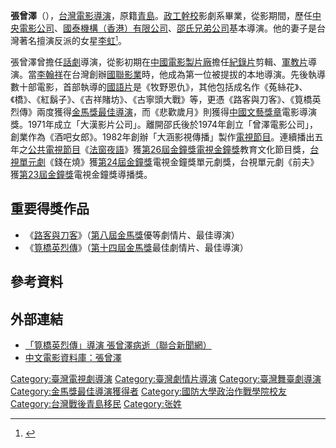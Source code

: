 {{Refimprove|time=2021-04-22T06:01:50+00:00}}
{{藝人
|姓名 = 張曾澤
|類型 = 導演
|圖片 =<!--建議使用自由版權圖像-->
|圖片尺寸 =
|圖片簡介 =
|本名 =
|外文名 =
|外文 = 
|羅馬拼音 = Chang Tseng-Chai
|英文名 =
|暱稱 =
|其他藝名 =
|國籍 = {{ROC}}<br>{{USA}}
|民族 =
|籍貫 = [[山東|山東]][[青島|青島]]
|出生日期 = 1931年
|出生地點 = {{CHN-1928}}[[山東省|山東省]][[安邱縣|安邱縣]]
|逝世日期 = {{death date and age|2010|10|9|1931|1|1}}
|逝世地點 = {{USA}}[[加州|加州]][[橘郡|橘郡]]
|職業 = 導演
|語言 =
|教育程度 = [[政工幹校|政工幹校]]影劇系畢業
|宗教信仰 =
|配偶 = [[李虹_(演員)|李虹]]
|兒女 =
|父母 =
|出道地點 = {{ROC-TWN}}
|出道作 =
|出道日期 =
|代表作 =
|活躍年代 =
|唱片公司 =
|經紀公司 =
|網站 =
|相關團體 =
|獎項 = {{awards|name=[[金馬獎|金馬獎]]|award=最佳導演 |year=1970年 |title=《[[路客與刀客|路客與刀客]]》 |year2=1977年 |title2=《[[筧橋英烈傳|筧橋英烈傳]]》}}
|IMDb = 0151843
}}

'''張曾澤'''（{{bd|1931年||2010年|10月9日|catIdx=Zhang張}}），[[台灣|台灣]][[電影|電影]][[導演|導演]]，原籍[[青島|青島]]。[[政工幹校|政工幹校]]影劇系畢業，從影期間，歷任[[中央電影公司|中央電影公司]]、[[國泰機構（香港）有限公司|國泰機構（香港）有限公司]]、[[邵氏兄弟（香港）|邵氏兄弟公司]]基本導演。他的妻子是台灣著名擅演反派的女星[[李虹_(演員)|李虹]]<small><ref>{{cite web|language=zh-hant|url=http://www.ctfa.org.tw/event/classroom/content.php?cid=0&id=936|title=「預備，開麥拉！」新書發表會及張曾澤導演專題展|publisher=國家電影資料館|date=|accessdate=2009-10-20|deadurl=yes|archiveurl=https://web.archive.org/web/20101205211338/http://www.ctfa.org.tw/event/classroom/content.php?cid=0&id=936|archivedate=2010-12-05}}</ref></small>。

張曾澤曾擔任[[話劇|話劇]]導演，從影初期在[[中國電影製片廠|中國電影製片廠]]擔任[[紀錄片|紀錄片]]剪輯、[[軍教片|軍教片]]導演。當[[李翰祥|李翰祥]]在台灣創辦[[國聯影業|國聯影業]]時，他成為第一位被提拔的本地導演。先後執導數十部電影，首部執導的[[國語片|國語片]]是《牧野恩仇》，其他包括成名作《菟絲花》、《橋》、《紅鬍子》、《吉祥賭坊》、《古寧頭大戰》等，更憑《路客與刀客》、《筧橋英烈傳》兩度獲得[[金馬獎最佳導演|金馬獎最佳導演]]，而《悲歡歲月》則獲得[[中國文藝獎章|中國文藝獎章]]電影導演獎。1971年成立「大漢影片公司」。離開邵氏後於1974年創立「曾澤電影公司」，創業作為《酒吧女郎》。1982年創辦「大涵影視傳播」製作[[電視節目|電視節目]]。連續播出五年之[[公共電視節目|公共電視節目]]《[[法窗夜語|法窗夜語]]》獲[[第26屆金鐘獎|第26屆金鐘獎]][[電視金鐘獎|電視金鐘獎]]教育文化節目獎，[[台視|台視]][[單元劇|單元劇]]《錢在燒》獲[[第24屆金鐘獎|第24屆金鐘獎]]電視金鐘獎單元劇獎，台視單元劇《前夫》獲[[第23屆金鐘獎|第23屆金鐘獎]]電視金鐘獎導播獎。

==重要得獎作品==
*《[[路客與刀客|路客與刀客]]》（[[第8屆金馬獎|第八屆金馬獎]]優等劇情片、最佳導演）
*《[[筧橋英烈傳|筧橋英烈傳]]》（[[第14屆金馬獎|第十四屆金馬獎]]最佳劇情片、最佳導演）

==參考資料==
{{reflist}}

==外部連結==
*[http://udn.com/NEWS/ENTERTAINMENT/ENT3/5901966.shtml 「筧橋英烈傳」導演 張曾澤病逝（[[聯合新聞網|聯合新聞網]]）] {{Wayback|url=http://udn.com/NEWS/ENTERTAINMENT/ENT3/5901966.shtml |date=20101012093159 }}
*[http://www.dianying.com/ft/person/ZhangZengze 中文電影資料庫：張曾澤]

{{金馬獎最佳導演|第8·14屆}}
{{金鐘獎戲劇節目導演}}
{{DEFAULTSORT:Zhang張}}
[[Category:臺灣電視劇導演|Category:臺灣電視劇導演]]
[[Category:臺灣劇情片導演|Category:臺灣劇情片導演]]
[[Category:臺灣舞臺劇導演|Category:臺灣舞臺劇導演]]
[[Category:金馬獎最佳導演獲得者|Category:金馬獎最佳導演獲得者]]
[[Category:國防大學政治作戰學院校友|Category:國防大學政治作戰學院校友]]
[[Category:台灣戰後青島移民|Category:台灣戰後青島移民]]
[[Category:张姓|Category:张姓]]